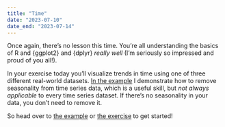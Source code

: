 ```yaml
---
title: "Time"
date: "2023-07-10"
date_end: "2023-07-14"
---
```


Once again, there's no lesson this time. You're all understanding the basics of R and {ggplot2} and {dplyr} *really well* (I'm seriously so impressed and proud of you all!).

In your exercise today you'll visualize trends in time using one of three different real-world datasets. [In the example](/example/11-example/) I demonstrate how to remove seasonality from time series data, which is a useful skill, but *not always applicable* to every time series dataset. If there's no seasonality in your data, you don't need to remove it.

So head over to [the example](/example/11-example/) or [the exercise](/assignment/11-exercise/) to get started!
